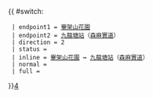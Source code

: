 {{ #switch: {{{format|}}}
  | endpoint1 = [[畢架山花園]]
  | endpoint2 = [[九龍塘站 (香港)|九龍塘站]]（[[森麻實道]]）
  | direction = 2
  | status = 
  | inline = [[畢架山花園]] ↔ [[九龍塘站 (香港)|九龍塘站]]（[[森麻實道]]）
  | normal =
  | full =
}}<noinclude>[[category:九龍居民巴士路線模板|4‎]]</noinclude>